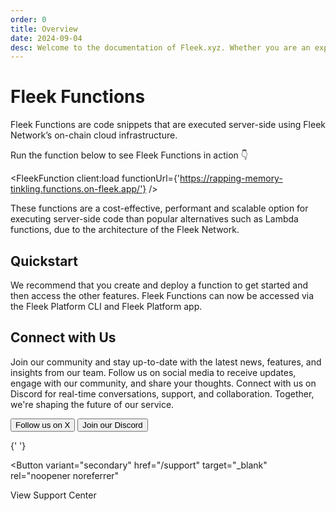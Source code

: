 ```yaml
---
order: 0
title: Overview
date: 2024-09-04
desc: Welcome to the documentation of Fleek.xyz. Whether you are an expert or an absolute beginner, you'll find your answers here.
---
```



# Fleek Functions

Fleek Functions are code snippets that are executed server-side using Fleek Network’s on-chain cloud infrastructure.

Run the function below to see Fleek Functions in action 👇

<FleekFunction
  client:load
  functionUrl={'https://rapping-memory-tinkling.functions.on-fleek.app/'}
/>

These functions are a cost-effective, performant and scalable option for executing server-side code than popular alternatives such as Lambda functions, due to the architecture of the Fleek Network.

<div className="my-12 bg-gray-dark-6 p-[1px]" />

## Quickstart

We recommend that you create and deploy a function to get started and then access the other features. Fleek Functions can now be accessed via the Fleek Platform CLI and Fleek Platform app.

<div className='grid grid-cols-1 lg:grid-cols-2 gap-12 mb-12'>

<DocIntroCard
  title="Create and Deploy"
  description="Easily upload, maintain, store and serve apps on one unified interface"
  href="/docs/platform/hosting"
/>
<DocIntroCard
  title="List"
  description="Execute server-side code using Fleek Network’s on-chain cloud infrastructure"
  href="/docs/platform/fleek-functions"
/>
<DocIntroCard
  title="Update"
  description="Enables seamless deployment of server-side Next.js applications on Fleek"
  href="/docs/cli/fleek-next-adapter"
/>
<DocIntroCard
  title="Private Data"
  description="Enable secure compute capabilities using Trusted Execution Environments"
  href="/docs/cli/edge-sgx"
/>
<DocIntroCard
  title="Delete or Deactivate"
  description="Interact with all our product services directly from your terminal"
  href="/docs/cli/"
/>
<DocIntroCard
  title="Edge SGX"
  description="TypeScript library that allows you to interact with Fleek’s services"
  href="/docs/sdk/"
/>

</div>

<div className="my-12 bg-gray-dark-6 p-[1px]" />

## Connect with Us

Join our community and stay up-to-date with the latest news, features, and insights from our team. Follow us on social media to receive updates, engage with our community, and share your thoughts. Connect with us on Discord for real-time conversations, support, and collaboration. Together, we're shaping the future of our service.

<div className="justify-left mb-32 mt-12 flex flex-col gap-16 sm:flex-row">
  <Button
    variant="secondary"
    href="https://x.com/fleek"
    target="_blank"
    rel="noopener noreferrer"
  >
    Follow us on X
  </Button>
  <Button
    variant="secondary"
    href="https://discord.gg/fleek"
    target="_blank"
    rel="noopener noreferrer"
  >
    Join our Discord
  </Button>

{' '}

<Button
  variant="secondary"
  href="/support"
  target="_blank"
  rel="noopener noreferrer"
>
  View Support Center
</Button>

</div>
